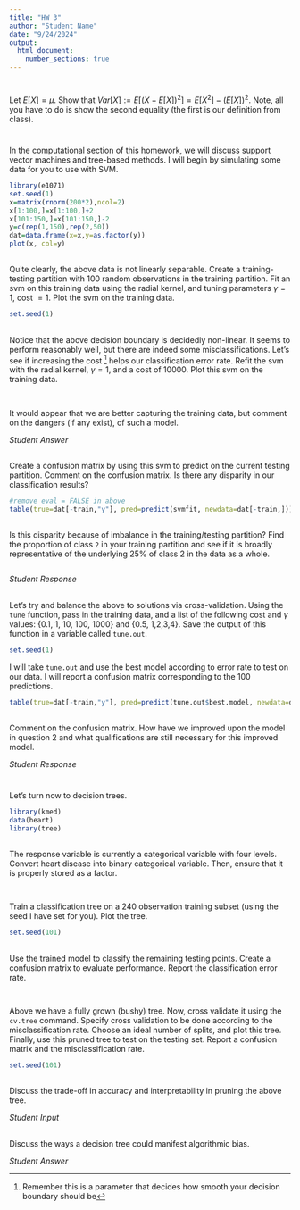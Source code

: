 ```yaml
---
title: "HW 3"
author: "Student Name"
date: "9/24/2024"
output: 
  html_document:
    number_sections: true
---
```


# 

Let $E[X] = \mu$. Show that $Var[X] := E[(X-E[X])^2] = E[X^2]-(E[X])^2$. Note, all you have to do is show the second equality (the first is our definition from class).

# 

In the computational section of this homework, we will discuss support vector machines and tree-based methods. I will begin by simulating some data for you to use with SVM.

```r
library(e1071)
set.seed(1) 
x=matrix(rnorm(200*2),ncol=2)
x[1:100,]=x[1:100,]+2
x[101:150,]=x[101:150,]-2
y=c(rep(1,150),rep(2,50))
dat=data.frame(x=x,y=as.factor(y))
plot(x, col=y)

```

## 

Quite clearly, the above data is not linearly separable. Create a training-testing partition with 100 random observations in the training partition. Fit an svm on this training data using the radial kernel, and tuning parameters $\gamma=1$, cost $=1$. Plot the svm on the training data.

```r
set.seed(1)

```

## 

Notice that the above decision boundary is decidedly non-linear. It seems to perform reasonably well, but there are indeed some misclassifications. Let's see if increasing the cost [^1] helps our classification error rate. Refit the svm with the radial kernel, $\gamma=1$, and a cost of 10000. Plot this svm on the training data.

[^1]: Remember this is a parameter that decides how smooth your decision boundary should be

```r


```

## 

It would appear that we are better capturing the training data, but comment on the dangers (if any exist), of such a model.

*Student Answer*

## 

Create a confusion matrix by using this svm to predict on the current testing partition. Comment on the confusion matrix. Is there any disparity in our classification results?

```r
#remove eval = FALSE in above
table(true=dat[-train,"y"], pred=predict(svmfit, newdata=dat[-train,]))
```

## 

Is this disparity because of imbalance in the training/testing partition? Find the proportion of class `2` in your training partition and see if it is broadly representative of the underlying 25% of class 2 in the data as a whole.

```r


```

*Student Response*

## 

Let's try and balance the above to solutions via cross-validation. Using the `tune` function, pass in the training data, and a list of the following cost and $\gamma$ values: {0.1, 1, 10, 100, 1000} and {0.5, 1,2,3,4}. Save the output of this function in a variable called `tune.out`.

```r

set.seed(1)


```

I will take `tune.out` and use the best model according to error rate to test on our data. I will report a confusion matrix corresponding to the 100 predictions.

```r
table(true=dat[-train,"y"], pred=predict(tune.out$best.model, newdata=dat[-train,]))
```

## 

Comment on the confusion matrix. How have we improved upon the model in question 2 and what qualifications are still necessary for this improved model.

*Student Response*

# 

Let's turn now to decision trees.

```r

library(kmed)
data(heart)
library(tree)

```

## 

The response variable is currently a categorical variable with four levels. Convert heart disease into binary categorical variable. Then, ensure that it is properly stored as a factor.

```r


```

## 

Train a classification tree on a 240 observation training subset (using the seed I have set for you). Plot the tree.

```r
set.seed(101)

```

## 

Use the trained model to classify the remaining testing points. Create a confusion matrix to evaluate performance. Report the classification error rate.

```r


```

## 

Above we have a fully grown (bushy) tree. Now, cross validate it using the `cv.tree` command. Specify cross validation to be done according to the misclassification rate. Choose an ideal number of splits, and plot this tree. Finally, use this pruned tree to test on the testing set. Report a confusion matrix and the misclassification rate.

```r
set.seed(101)

```

## 

Discuss the trade-off in accuracy and interpretability in pruning the above tree.

*Student Input*

## 

Discuss the ways a decision tree could manifest algorithmic bias.

*Student Answer*

